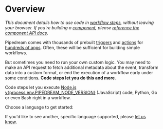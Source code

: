 # Overview

<VideoPlayer url="https://www.youtube.com/embed/2mQgJbl8FMA" title="Creating a code step in your Pipedream workflows" />

_This document details how to use code in [workflow steps](/workflows/steps/), without leaving your browser. If you're building a [component](/components/), please [reference the component API docs](/components/api/)._

Pipedream comes with thousands of prebuilt [triggers](/workflows/steps/triggers/) and [actions](/components#actions) for [hundreds of apps](https://pipedream.com/apps). Often, these will be sufficient for building simple workflows.

But sometimes you need to run your own custom logic. You may need to make an API request to fetch additional metadata about the event, transform data into a custom format, or end the execution of a workflow early under some conditions. **Code steps let you do this and more**.

Code steps let you execute [Node.js v{process.env.PIPEDREAM_NODE_VERSION}](https://nodejs.org/) (JavaScript) code, Python, Go or even Bash right in a workflow.

Choose a language to get started:

<div class="grid grid-cols-2">
<LanguageLink name="Node.js" link="/docs/code/nodejs/" :icon="this.$site.themeConfig.icons.nodejs.with_title"/>
<LanguageLink name="Python" link="/docs/code/python/" :icon="this.$site.themeConfig.icons.python.with_title"/>
<LanguageLink name="Go" link="/docs/code/go/" :icon="this.$site.themeConfig.icons.go.with_title"/>
<LanguageLink name="Bash" link="/docs/code/bash/" :icon="this.$site.themeConfig.icons.bash.with_title"/>
</div>

If you'd like to see another, specific language supported, please [let us know](https://pipedream.com/community).

